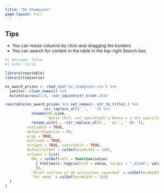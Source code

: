 ```yaml
---
title: "OS Champions"
page-layout: full
---
```


::: {.callout-tip}
## Tips

 - You can resize columns by click-and-dragging the borders.
 - You can search for content in the table in the top-right Search box.
:::

```r
#| message: false
#| echo: false

library(reactable)
library(tidyverse)

os_award_prizes <- read_csv('os_champions.csv') %>% 
  janitor::clean_names() %>% 
  mutate(across(1:6, ~str_squish(str_trim(.)))) 

reactable(os_award_prizes %>% set_names(~ str_to_title(.) %>%
                  str_replace_all('_', ' ')) %>% 
            rename(URL=Link, 
                   `Notes (N/S: not specified)`=`Notes n s not specified`) %>% 
            rename_with(., ~str_replace_all(., ' os ', ' OS ')), 
          resizable = TRUE,
          defaultPageSize = 60,
          wrap = TRUE,
          outlined = TRUE,
          striped = TRUE, searchable = TRUE,
          defaultColDef = colDef(minWidth = 100),
          columns = list(
            URL = colDef(cell = function(value) 
              { htmltools::tags$a(href = value, target = "_blank", value)
              }),
            `Brief outline of OS activities rewarded` = colDef(minWidth = 200),
            `For whom` = colDef(minWidth = 150)
  )
)
```

